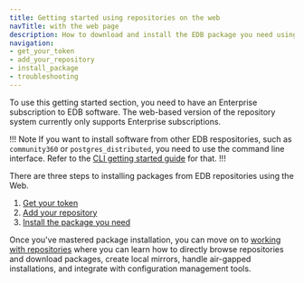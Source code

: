 ```yaml
---
title: Getting started using repositories on the web
navTitle: with the web page
description: How to download and install the EDB package you need using the Repos page on the web
navigation:
- get_your_token
- add_your_repository
- install_package
- troubleshooting
---
```


To use this getting started section, you need to have an Enterprise subscription to EDB software. The web-based version of the repository system currently only supports Enterprise subscriptions.

!!! Note
If you want to install software from other EDB respositories, such as `community360` or `postgres_distributed`, you need to use the command line interface. Refer to the [CLI getting started guide](../with_cli) for that.
!!!

There are three steps to installing packages from EDB repositories using the Web. 

1. [Get your token](get_your_token)
2. [Add your repository](add_your_repository)
3. [Install the package you need](install_package)

Once you've mastered package installation, you can move on to [working with repositories](../../working_with_repos) where you can learn how to directly browse repositories and download packages, create local mirrors, handle air-gapped installations, and integrate with configuration management tools. 

